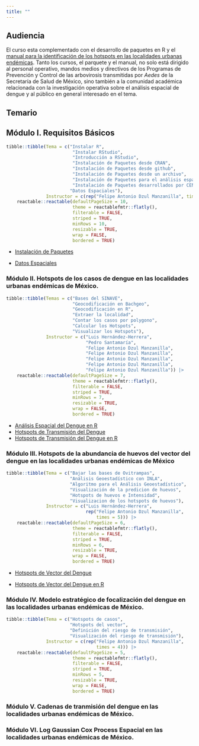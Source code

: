 ```yaml
---
title: ""
---
```


## Audiencia

El curso esta complementado con el desarrollo de paquetes en R y el [manual para la identificación de los hotspots en las localidades urbanas endémicas](https://fdzul.github.io/manual_hotspots/). Tanto los cursos, el parquete y el manual, no solo está dirigido al personal operativo, mandos medios y directivos de los Programas de Prevención y Control de las arbovirosis transmitidas por *Aedes* de la Secretaría de Salud de México, sino también a la comunidad académica relacionada con la investigación operativa sobre el análisis espacial de dengue y al público en general interesado en el tema.

## Temario

## Módulo I. Requisitos Básicos

```r
tibble::tibble(Tema = c("Instalar R",
                         "Instalar RStudio",
                         "Introducción a RStudio",
                         "Instalación de Paquetes desde CRAN",
                         "Instalación de Paquetes desde github",
                         "Instalación de Paquetes desde un archivo",
                         "Instalación de Paquetes para el análisis espacial",
                         "Instalación de Paquetes desarrollados por CENAPRECE-InDRE",
                        "Datos Espaciales"),
               Instructor = c(rep("Felipe Antonio Dzul Manzanilla", times = 9))) |>
    reactable::reactable(defaultPageSize = 10,
                         theme = reactablefmtr::flatly(),
                         filterable = FALSE,
                         striped = TRUE,
                         minRows = 10,
                         resizable = TRUE, 
                         wrap = FALSE, 
                         bordered = TRUE)

```

-   [Instalación de Paquetes](https://animated-longma-729cee.netlify.app/talks/pkg_intallation/#1)

-   [Datos Espaciales](https://animated-longma-729cee.netlify.app/talks/spatial_data/#1)

### Módulo II. Hotspots de los casos de dengue en las localidades urbanas endémicas de México.

```r
tibble::tibble(Temas = c("Bases del SINAVE",
                         "Geocodificación en Bachgeo",
                         "Geocodificación en R",
                         "Extraer la localidad",
                         "Contar los casos por polygono",
                         "Calcular los Hotspots",
                         "Visualizar los Hotspots"),
               Instructor = c("Luis Hernández-Herrera",
                              "Pedro Santamaría",
                              "Felipe Antonio Dzul Manzanilla",
                              "Felipe Antonio Dzul Manzanilla",
                              "Felipe Antonio Dzul Manzanilla",
                              "Felipe Antonio Dzul Manzanilla",
                              "Felipe Antonio Dzul Manzanilla")) |>
    reactable::reactable(defaultPageSize = 7,
                         theme = reactablefmtr::flatly(),
                         filterable = FALSE,
                         striped = TRUE,
                         minRows = 7,
                         resizable = TRUE, 
                         wrap = FALSE, 
                         bordered = TRUE)

```

-   [Análisis Espacial del Dengue en R](https://animated-longma-729cee.netlify.app/talks/spatial_analysis_dengue/#1)
-   [Hotspots de Transmisión del Dengue](https://animated-longma-729cee.netlify.app/talks/hotspots_cases/#1)
-   [Hotspots de Transmisión del Dengue en R](https://animated-longma-729cee.netlify.app/talks/hotspots_cases_r/#1)

### Módulo III. Hotspots de la abundancia de huevos del vector del dengue en las localidades urbanas endémicas de México

```r
tibble::tibble(Tema = c("Bajar las bases de Ovitrampas",
                        "Análisis Geoestadístico con INLA",
                        "Algoritmo para el Análisis Geoestadístico",
                        "Visualización de la predicion de huevos",
                        "Hotspots de huevos e Intensidad",
                        "Visualizacion de los hotspots de huevos"),
               Instructor = c("Luis Hernández-Herrera",
                              rep("Felipe Antonio Dzul Manzanilla", 
                                  times = 5))) |>
    reactable::reactable(defaultPageSize = 6,
                         theme = reactablefmtr::flatly(),
                         filterable = FALSE,
                         striped = TRUE,
                         minRows = 6,
                         resizable = TRUE, 
                         wrap = FALSE, 
                         bordered = TRUE)

```

-   [Hotspots de Vector del Dengue](https://animated-longma-729cee.netlify.app/talks/hotspots_eggs/#1)

-   [Hotspots de Vector del Dengue en R](https://animated-longma-729cee.netlify.app/talks/hotspots_eggs_r/#1)

### Módulo IV. Modelo estratégico de focalización del dengue en las localidades urbanas endémicas de México.

```r
tibble::tibble(Tema = c("Hotspots de casos",
                        "Hotspots del vector",
                        "Definición del riesgo de transmisión",
                        "Visualización del riesgo de transmisión"),
               Instructor = c(rep("Felipe Antonio Dzul Manzanilla", 
                                  times = 4))) |>
    reactable::reactable(defaultPageSize = 5,
                         theme = reactablefmtr::flatly(),
                         filterable = FALSE,
                         striped = TRUE,
                         minRows = 5,
                         resizable = TRUE, 
                         wrap = FALSE, 
                         bordered = TRUE)

```

### Módulo V. Cadenas de tranmisión del dengue en las localidades urbanas endémicas de México.

### Módulo VI. Log Gaussian Cox Process Espacial en las localidades urbanas endémicas de México.
